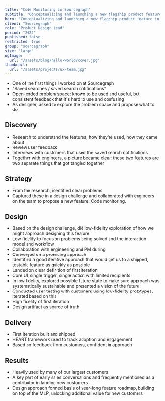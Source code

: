 ```yaml
---
title: "Code Monitoring in Sourcegraph"
subtitle: "Conceptualizing and launching a new flagship product feature in Sourcegraph."
hero: "Conceptualizing and launching a new flagship product feature in Sourcegraph"
client: "Sourcegraph"
role: "Product Design Lead"
period: "2022"
published: false
restricted: true
group: "sourcegraph"
size: "large"
ogImage:
  url: "/assets/blog/hello-world/cover.jpg"
thumbnail:
  url: "/assets/projects/ux-team.jpg"
---
```


- One of the first things I worked on at Sourcegraph
- "Saved searches / saved search notifications"
- Open-ended problem space: known to be used and useful, but consistent feedback that it's hard to use and confusing
- As designer, asked to explore the problem space and propose what to do

## Discovery

- Research to understand the features, how they're used, how they came about
- Review user feedback
- Interviews with customers that used the saved search notifications
- Together with engineers, a picture became clear: these two features are two separate things that got tangled together

## Strategy

- From the research, identified clear problems
- Captured these in a design challenge and collaborated with engineers on the team to propose a new feature: Code monitoring.


<div className="max-w-lg mx-auto">
  <GDoc
	link="https://docs.google.com/document/d/1_R5DgpUkxyZilsJ9vBQm5cvRPT2udc3tZIPg2q3cnZU/edit#"
	title="RFC 227: Code Monitoring"
  />
</div>

## Design

- Based on the design challenge, did low-fidelity exploration of how we might approach designing this feature
- Low fidelity to focus on problems being solved and the interaction model and workflow
- Collaboration with engineering and PM during
- Converged on a promising approach
- Identified a good iterative approach that would get us to a shipped, testable feature as quickly as possible
- Landed on clear definition of first iteration
- Core UI, single trigger, single action with limited recipients
- In low fidelity, explored possible future state to make sure approach was systematically sustainable and presented a vision of the future
- Conducted user testing with customers using low-fidelity prototypes, iterated based on this
- High fidelity of first iteration
- Design artifact as source of truth

## Delivery

- First iteration built and shipped
- HEART framework used to track adoption and engagement
- Based on feedback from customers, confident in approach

## Results

- Heavily used by many of our largest customers
- A key part of early sales conversations and frequently mentioned as a contributor in landing new customers
- Design approach formed basis of year-long feature roadmap, building on top of the MLP, unlocking additional value for new customers
